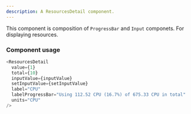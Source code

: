 ```yaml
---
description: A ResourcesDetail component.
---
```



This component is composition of `ProgressBar` and `Input` componets. For displaying resources.

### Component usage

```js
<ResourcesDetail
  value={1}
  total={10}
  inputValue={inputValue}
  setInputValue={setInputValue}
  label="CPU"
  labelProgressBar="Using 112.52 CPU (16.7%) of 675.33 CPU in total"
  units="CPU"
/>
```
